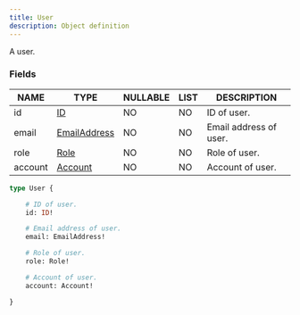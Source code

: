 ```yaml
---
title: User
description: Object definition
---
```


A user.

### Fields

| NAME | TYPE | NULLABLE | LIST | DESCRIPTION |
| - | - | - | - | - |
| id | [ID](../ecdn-api-scalars/ID) | NO | NO | ID of user. | 
| email | [EmailAddress](../ecdn-api-scalars/EmailAddress) | NO | NO | Email address of user. | 
| role | [Role](../ecdn-api-enums/Role) | NO | NO | Role of user. | 
| account | [Account](../ecdn-api-objects/Account) | NO | NO | Account of user. | 

```graphql
type User {

	# ID of user.
	id: ID!

	# Email address of user.
	email: EmailAddress!

	# Role of user.
	role: Role!

	# Account of user.
	account: Account!

}
```


